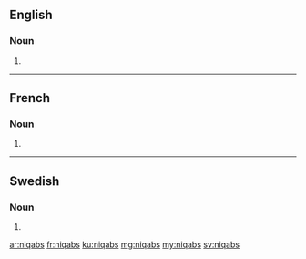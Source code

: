 ==English==

===Noun===
{{head|en|plural}}

# {{plural of|lang=en|niqab}}

----

==French==

===Noun===
{{head|fr|plural}}

# {{plural of|lang=fr|niqab}}

----

==Swedish==

===Noun===
{{head|sv|noun form}}

# {{sv-noun-form-indef-gen|niqab}}

[[ar:niqabs]]
[[fr:niqabs]]
[[ku:niqabs]]
[[mg:niqabs]]
[[my:niqabs]]
[[sv:niqabs]]